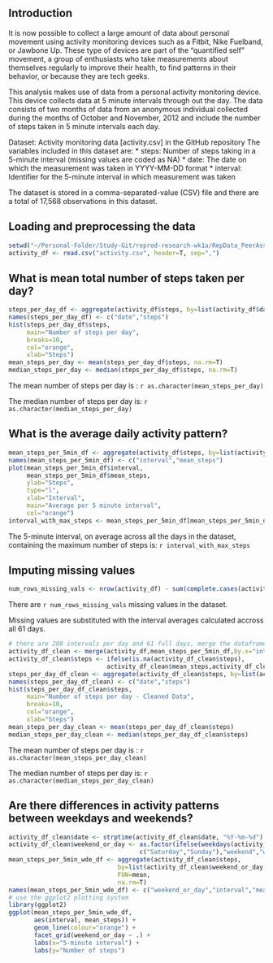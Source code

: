 ## Introduction
It is now possible to collect a large amount of data about personal movement using activity monitoring devices such as a Fitbit, Nike Fuelband, or Jawbone Up. These type of devices are part of the "quantified self" movement, a group of enthusiasts who take measurements about themselves regularly to improve their health, to find patterns in their behavior, or because they are tech geeks.

This analysis makes use of data from a personal activity monitoring device. This device collects data at 5 minute intervals through out the day. The data consists of two months of data from an anonymous individual collected during the months of October and November, 2012 and include the number of steps taken in 5 minute intervals each day.

Dataset: Activity monitoring data [activity.csv] in the GitHub repository
The variables included in this dataset are:
* steps: Number of steps taking in a 5-minute interval (missing values are coded as NA)
* date: The date on which the measurement was taken in YYYY-MM-DD format
* interval: Identifier for the 5-minute interval in which measurement was taken

The dataset is stored in a comma-separated-value (CSV) file and there are a total of 17,568 observations in this dataset.

## Loading and preprocessing the data
```r
setwd("~/Personal-Folder/Study-Git/reprod-research-wk1a/RepData_PeerAssessment1")
activity_df <- read.csv("activity.csv", header=T, sep=",")
```

## What is mean total number of steps taken per day?
```r
steps_per_day_df <- aggregate(activity_df$steps, by=list(activity_df$date), FUN=sum)
names(steps_per_day_df) <- c("date","steps")
hist(steps_per_day_df$steps, 
     main="Number of steps per day",
     breaks=10, 
     col="orange", 
     xlab="Steps")
mean_steps_per_day <- mean(steps_per_day_df$steps, na.rm=T)
median_steps_per_day <- median(steps_per_day_df$steps, na.rm=T)
```

The mean number of steps per day is  : `r as.character(mean_steps_per_day)` 

The median number of steps per day is: `r as.character(median_steps_per_day)`

## What is the average daily activity pattern?
```r
mean_steps_per_5min_df <- aggregate(activity_df$steps, by=list(activity_df$interval), FUN=mean, na.rm=T)
names(mean_steps_per_5min_df) <- c("interval","mean_steps")
plot(mean_steps_per_5min_df$interval,
     mean_steps_per_5min_df$mean_steps, 
     ylab="Steps", 
     type="l", 
     xlab="Interval",
     main="Average per 5 minute interval",
     col="orange") 
interval_with_max_steps <- mean_steps_per_5min_df[mean_steps_per_5min_df$mean_steps==max(mean_steps_per_5min_df$mean_steps),1]
```

The 5-minute interval, on average across all the days in the dataset, containing the maximum number of steps is: `r interval_with_max_steps` 

## Imputing missing values
```r
num_rows_missing_vals <- nrow(activity_df) - sum(complete.cases(activity_df))
```
There are `r num_rows_missing_vals` missing values in the dataset. 

Missing values are substituted with the interval averages calculated accross all 61 days. 
```r
# there are 288 intervals per day and 61 full days, merge the dataframes into a new set 
activity_df_clean <- merge(activity_df,mean_steps_per_5min_df,by.x="interval",by.y="interval",all=FALSE)
activity_df_clean$steps <- ifelse(is.na(activity_df_clean$steps),
                           activity_df_clean$mean_steps,activity_df_clean$steps)
steps_per_day_df_clean <- aggregate(activity_df_clean$steps, by=list(activity_df_clean$date), FUN=sum)
names(steps_per_day_df_clean) <- c("date","steps")
hist(steps_per_day_df_clean$steps, 
     main="Number of steps per day - Cleaned Data",
     breaks=10, 
     col="orange", 
     xlab="Steps")
mean_steps_per_day_clean <- mean(steps_per_day_df_clean$steps)
median_steps_per_day_clean <- median(steps_per_day_df_clean$steps)
```

The mean number of steps per day is  : `r as.character(mean_steps_per_day_clean)` 

The median number of steps per day is: `r as.character(median_steps_per_day_clean)`

## Are there differences in activity patterns between weekdays and weekends?
```r
activity_df_clean$date <- strptime(activity_df_clean$date, "%Y-%m-%d")
activity_df_clean$weekend_or_day <- as.factor(ifelse(weekdays(activity_df_clean$date) %in% 
                                    c("Saturday","Sunday"),"weekend","weekday"))
mean_steps_per_5min_wde_df <- aggregate(activity_df_clean$steps,
                              by=list(activity_df_clean$weekend_or_day,activity_df_clean$interval), 
                              FUN=mean, 
                              na.rm=T)
names(mean_steps_per_5min_wde_df) <- c("weekend_or_day","interval","mean_steps")
# use the ggplot2 plotting system
library(ggplot2)
ggplot(mean_steps_per_5min_wde_df, 
       aes(interval, mean_steps)) +	   
	   geom_line(colour="orange") + 
	   facet_grid(weekend_or_day ~ .) + 
	   labs(x="5-minute interval") + 
	   labs(y="Number of steps")
```	   



